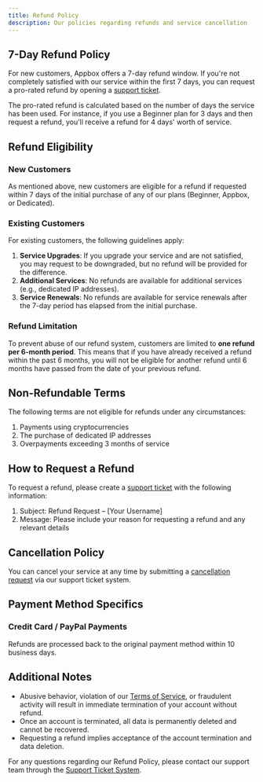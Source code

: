 ```yaml
---
title: Refund Policy
description: Our policies regarding refunds and service cancellation
---
```


## 7-Day Refund Policy

For new customers, Appbox offers a 7-day refund window. If you're not completely satisfied with our service within the first 7 days, you can request a pro-rated refund by opening a [support ticket](https://billing.appbox.co/submitticket.php?step=2&deptid=3).

The pro-rated refund is calculated based on the number of days the service has been used. For instance, if you use a Beginner plan for 3 days and then request a refund, you'll receive a refund for 4 days' worth of service.

## Refund Eligibility

### New Customers

As mentioned above, new customers are eligible for a refund if requested within 7 days of the initial purchase of any of our plans (Beginner, Appbox, or Dedicated).

### Existing Customers

For existing customers, the following guidelines apply:

1. **Service Upgrades**: If you upgrade your service and are not satisfied, you may request to be downgraded, but no refund will be provided for the difference.
2. **Additional Services**: No refunds are available for additional services (e.g., dedicated IP addresses).
3. **Service Renewals**: No refunds are available for service renewals after the 7-day period has elapsed from the initial purchase.

### Refund Limitation

To prevent abuse of our refund system, customers are limited to **one refund per 6-month period**. This means that if you have already received a refund within the past 6 months, you will not be eligible for another refund until 6 months have passed from the date of your previous refund.

## Non-Refundable Terms

The following terms are not eligible for refunds under any circumstances:

1. Payments using cryptocurrencies
2. The purchase of dedicated IP addresses
3. Overpayments exceeding 3 months of service

## How to Request a Refund

To request a refund, please create a [support ticket](https://billing.appbox.co/submitticket.php?step=2&deptid=3) with the following information:

1. Subject: Refund Request – [Your Username]
2. Message: Please include your reason for requesting a refund and any relevant details

## Cancellation Policy

You can cancel your service at any time by submitting a [cancellation request](https://billing.appbox.co/submitticket.php?step=2&deptid=4) via our support ticket system.

## Payment Method Specifics

### Credit Card / PayPal Payments

Refunds are processed back to the original payment method within 10 business days.

## Additional Notes

- Abusive behavior, violation of our [Terms of Service](/policies/terms-of-service), or fraudulent activity will result in immediate termination of your account without refund.
- Once an account is terminated, all data is permanently deleted and cannot be recovered.
- Requesting a refund implies acceptance of the account termination and data deletion.

For any questions regarding our Refund Policy, please contact our support team through the [Support Ticket System](https://billing.appbox.co/submitticket.php?step=2&deptid=3). 
